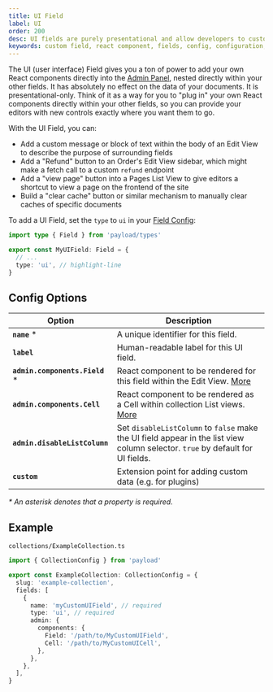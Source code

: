 ```yaml
---
title: UI Field
label: UI
order: 200
desc: UI fields are purely presentational and allow developers to customize the Admin Panel to a very fine degree, including adding actions and other functions.
keywords: custom field, react component, fields, config, configuration, documentation, Content Management System, cms, headless, javascript, node, react, nextjs
---
```


The UI (user interface) Field gives you a ton of power to add your own React components directly into the [Admin Panel](../admin/overview), nested directly within your other fields. It has absolutely no effect on the data of your documents. It is presentational-only. Think of it as a way for you to "plug in" your own React components directly within your other fields, so you can provide your editors with new controls exactly where you want them to go.

With the UI Field, you can:

- Add a custom message or block of text within the body of an Edit View to describe the purpose of surrounding fields
- Add a "Refund" button to an Order's Edit View sidebar, which might make a fetch call to a custom `refund` endpoint
- Add a "view page" button into a Pages List View to give editors a shortcut to view a page on the frontend of the site
- Build a "clear cache" button or similar mechanism to manually clear caches of specific documents

To add a UI Field, set the `type` to `ui` in your [Field Config](./overview):

```ts
import type { Field } from 'payload/types'

export const MyUIField: Field = {
  // ...
  type: 'ui', // highlight-line
}
```

## Config Options

| Option                          | Description                                                                                                                    |
| ------------------------------- | ------------------------------------------------------------------------------------------------------------------------------ |
| **`name`** \*                   | A unique identifier for this field.                                                                                            |
| **`label`**                     | Human-readable label for this UI field.                                                                                        |
| **`admin.components.Field`** \* | React component to be rendered for this field within the Edit View. [More](../admin/components/#field-component)               |
| **`admin.components.Cell`**     | React component to be rendered as a Cell within collection List views. [More](../admin/components/#field-component)            |
| **`admin.disableListColumn`**   | Set `disableListColumn` to `false` make the UI field appear in the list view column selector. `true` by default for UI fields. |
| **`custom`**                    | Extension point for adding custom data (e.g. for plugins)                                                                      |

_\* An asterisk denotes that a property is required._

## Example

`collections/ExampleCollection.ts`

```ts
import { CollectionConfig } from 'payload'

export const ExampleCollection: CollectionConfig = {
  slug: 'example-collection',
  fields: [
    {
      name: 'myCustomUIField', // required
      type: 'ui', // required
      admin: {
        components: {
          Field: '/path/to/MyCustomUIField',
          Cell: '/path/to/MyCustomUICell',
        },
      },
    },
  ],
}
```
